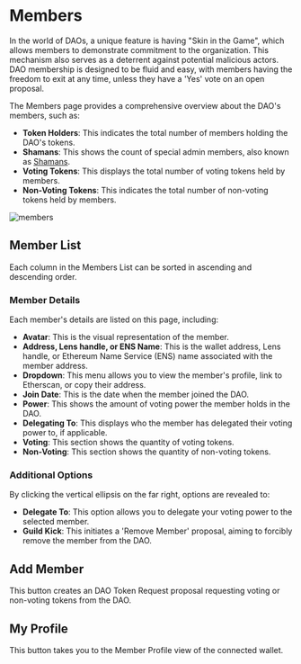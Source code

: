 # Members

In the world of DAOs, a unique feature is having "Skin in the Game", which allows members to demonstrate commitment to the organization. This mechanism also serves as a deterrent against potential malicious actors. DAO membership is designed to be fluid and easy, with members having the freedom to exit at any time, unless they have a 'Yes' vote on an open proposal.

The Members page provides a comprehensive overview about the DAO's members, such as:

- **Token Holders**: This indicates the total number of members holding the DAO's tokens.
- **Shamans**: This shows the count of special admin members, also known as [Shamans](../glossary#shaman).
- **Voting Tokens**: This displays the total number of voting tokens held by members.
- **Non-Voting Tokens**: This indicates the total number of non-voting tokens held by members.

![members](https://github.com/HausDAO/monorepo/assets/522182/cc692d23-17f8-4b68-ad1c-5b497573263a)

## Member List

Each column in the Members List can be sorted in ascending and descending order.

### Member Details

Each member's details are listed on this page, including:

- **Avatar**: This is the visual representation of the member.
- **Address, Lens handle, or ENS Name**: This is the wallet address, Lens handle, or Ethereum Name Service (ENS) name associated with the member address.
- **Dropdown**: This menu allows you to view the member's profile, link to Etherscan, or copy their address.
- **Join Date**: This is the date when the member joined the DAO.
- **Power**: This shows the amount of voting power the member holds in the DAO.
- **Delegating To**: This displays who the member has delegated their voting power to, if applicable.
- **Voting**: This section shows the quantity of voting tokens.
- **Non-Voting**: This section shows the quantity of non-voting tokens.

### Additional Options

By clicking the vertical ellipsis on the far right, options are revealed to:

- **Delegate To**: This option allows you to delegate your voting power to the selected member.
- **Guild Kick**: This initiates a 'Remove Member' proposal, aiming to forcibly remove the member from the DAO.

## Add Member

This button creates an DAO Token Request proposal requesting voting or non-voting tokens from the DAO.

## My Profile

This button takes you to the Member Profile view of the connected wallet.
